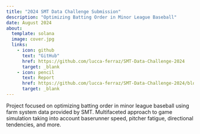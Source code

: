 ```yaml
---
title: "2024 SMT Data Challenge Submission"
description: "Optimizing Batting Order in Minor League Baseball"
date: August 2024
about:
  template: solana
  image: cover.jpg
  links: 
    - icon: github
      text: "GitHub"
      href: https://github.com/lucca-ferraz/SMT-Data-Challenge-2024
      target: _blank
    - icon: pencil
      text: Report
      href: https://github.com/lucca-ferraz/SMT-Data-Challenge-2024/blob/main/SMT%20Data%20Challenge%20Paper.pdf
      target: _blank
---
```


Project focused on optimizing batting order in minor league baseball using farm system data provided by SMT. Multifaceted approach to game simulation taking into account baserunner speed, pitcher fatigue, directional tendencies, and more.